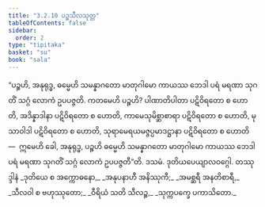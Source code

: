 ```yaml
---
title: "3.2.10 ပဉ္စသီလသုတ္တ"
tableOfContents: false
sidebar:
  order: 2
type: "tipitaka"
basket: "su"
book: "sala"
---
```



<DynamicBreadcrumb />

<Division number="303" book="sala">

<Paragraph number="1293" book="sala">
“ပဉ္စဟိ, အနုရုဒ္ဓ, ဓမ္မေဟိ သမန္နာဂတော မာတုဂါမော ကာယဿ ဘေဒါ ပရံ မရဏာ သုဂတိံ သဂ္ဂံ လောကံ ဥပပဇ္ဇတိ. ကတမေဟိ ပဉ္စဟိ? ပါဏာတိပါတာ ပဋိဝိရတော စ ဟောတိ, အဒိန္နာဒါနာ ပဋိဝိရတော စ ဟောတိ, ကာမေသုမိစ္ဆာစာရာ ပဋိဝိရတော စ ဟောတိ, မုသာဝါဒါ ပဋိဝိရတော စ ဟောတိ, သုရာမေရယမဇ္ဇပ္ပမာဒဋ္ဌာနာ ပဋိဝိရတော စ ဟောတိ—  ဣမေဟိ ခေါ, အနုရုဒ္ဓ, ပဉ္စဟိ ဓမ္မေဟိ သမန္နာဂတော မာတုဂါမော ကာယဿ ဘေဒါ ပရံ မရဏာ သုဂတိံ သဂ္ဂံ လောကံ ဥပပဇ္ဇတီ”တိ.

</Paragraph>
</Division>

<Paragraph number="1294" type="center" book="sala">
ဒသမံ.



</Paragraph>

<Paragraph number="1295" type="center" book="sala">
ဒုတိယပေယျာလဝဂ္ဂေါ.



</Paragraph>

<Paragraph number="1296" type="center" book="sala">
တဿုဒ္ဒါနံ


</Paragraph>

<Paragraph number="1297" type="verses" book="sala">
_ဒုတိယေ စ အက္ကောဓနော,_  
_အနုပနာဟီ အနိဿုကီ;_  
_အမစ္ဆရီ အနတိစာရီ,_  
_သီလဝါ စ ဗဟုဿုတော;_  
_ဝီရိယံ သတိ သီလဉ္စ,_  
_သုက္ကပက္ခေ ပကာသိတော._
</Paragraph>